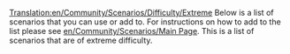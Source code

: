 [[Translation:en/Community/Scenarios/Difficulty/Extreme]]
Below is a list of scenarios that you can use or add to. For instructions on how to add to the list please see [[en/Community/Scenarios/Main Page]]. This is a list of scenarios that are of extreme difficulty.